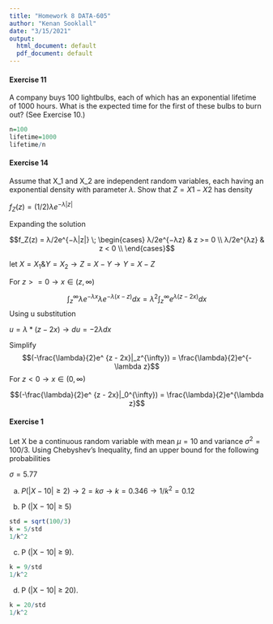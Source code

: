 ```yaml
---
title: "Homework 8 DATA-605"
author: "Kenan Sooklall"
date: "3/15/2021"
output:
  html_document: default
  pdf_document: default
---
```


#### Exercise 11 
A company buys 100 lightbulbs, each of which has an exponential lifetime of
1000 hours. What is the expected time for the first of these bulbs to burn
out? (See Exercise 10.)

```r
n=100
lifetime=1000
lifetime/n
```

#### Exercise 14 
Assume that X_1 and X_2 are independent random variables, each having an
exponential density with parameter $\lambda$. 
Show that $Z = X 1 − X 2$ has density

$f_Z(z) = (1/2)λe^{−λ|z|}$

Expanding the solution

$$f_Z(z) = λ/2e^{−λ|z|} \; \begin{cases} 
      λ/2e^{−λz} & z >= 0 \\
      λ/2e^{λz} & z < 0 \\
   \end{cases}$$
   
let $X = X_1 \& Y = X_2 \rightarrow Z=X-Y \rightarrow Y = X - Z$

For $z >= 0 \rightarrow x \in (z , \infty)$ 

$$ \int_{z}^{\infty}\lambda e ^{-\lambda x} \lambda e ^ {-\lambda(x-z)}dx = \lambda^2\int_{z}^{\infty} e ^{\lambda(z - 2x)} dx $$
Using u substitution 

$u = \lambda * (z - 2x) \rightarrow du=-2\lambda dx$

Simplify
$$(-\frac{\lambda}{2}e^ {z - 2x}|_z^{\infty}) = \frac{\lambda}{2}e^{-\lambda z}$$
For $z < 0 \rightarrow x \in (0 , \infty)$

$$(-\frac{\lambda}{2}e^ {z - 2x}|_0^{\infty}) = \frac{\lambda}{2}e^{\lambda z}$$

#### Exercise 1
Let X be a continuous random variable with mean $\mu = 10$ and variance
$σ^2 = 100/3$. Using Chebyshev’s Inequality, find an upper bound for the
following probabilities

$\sigma = 5.77$

(a) $P (|X − 10| ≥ 2) \rightarrow 2 = k\sigma \rightarrow k=0.346 \rightarrow 1/k^2 = 0.12$

(b) P (|X − 10| ≥ 5)

```r
std = sqrt(100/3)
k = 5/std
1/k^2
```

(c) P (|X − 10| ≥ 9).

```r
k = 9/std
1/k^2
```

(d) P (|X − 10| ≥ 20).

```r
k = 20/std
1/k^2
```